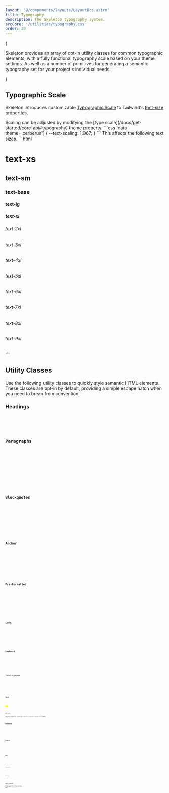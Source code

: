 ```yaml
---
layout: '@/components/layouts/LayoutDoc.astro'
title: Typography
description: The Skeleton typography system.
srcCore: '/utilities/typography.css'
order: 30
---
```






{

<p class="text-xl">
	Skeleton provides an array of opt-in utility classes for common typographic elements, with a fully functional typography scale based on
	your theme settings. As well as a number of primitives for generating a semantic typography set for your project's individual needs.
</p>

}

## Typographic Scale

Skeleton introduces customizable [Typographic Scale](https://designcode.io/typographic-scales) to Tailwind's [font-size](https://tailwindcss.com/docs/font-size) properties.

<Preview client:load>
	<Fragment slot="preview">
		<ExampleTypescale client:visible />
	</Fragment>
	<Fragment slot="code">
		<div class="space-y-4">
			Scaling can be adjusted by modifying the [type scale](/docs/get-started/core-api#typography) theme property.
			```css
			[data-theme='cerberus'] {
				--text-scaling: 1.067;
			}
			```
			This affects the following text sizes.
			```html
			<h1 class="text-xs">text-xs</h1>
			<h2 class="text-sm">text-sm</h2>
			<h3 class="text-base">text-base</h3>
			<h4 class="text-lg">text-lg</h4>
			<h5 class="text-xl">text-xl</h5>
			<h6 class="text2-2xl">text-2xl</h6>
			<h6 class="text3-3xl">text-3xl</h6>
			<h6 class="text4-4xl">text-4xl</h6>
			<h6 class="text5-5xl">text-5xl</h6>
			<h6 class="text6-6xl">text-6xl</h6>
			<h6 class="text7-7xl">text-7xl</h6>
			<h6 class="text8-8xl">text-8xl</h6>
			<h6 class="text9-9xl">text-9xl</h6>
			```
		</div>
	</Fragment>
</Preview>

## Utility Classes

Use the following utility classes to quickly style semantic HTML elements. These classes are opt-in by default, providing a simple escape hatch when you need to break from convention.

### Headings

<Preview client:load>
	<Fragment slot="preview">
		<Headings />
	</Fragment>
	<Fragment slot="code">
		<Code code={HeadingsRaw} lang="astro" />
	</Fragment>
</Preview>

### Paragraphs

<Preview client:load>
	<Fragment slot="preview">
		<Paragraphs />
	</Fragment>
	<Fragment slot="code">
		<Code code={ParagraphsRaw} lang="astro" />
	</Fragment>
</Preview>

### Blockquotes

<Preview client:load>
	<Fragment slot="preview">
		<Blockquotes />
	</Fragment>
	<Fragment slot="code">
		<Code code={BlockquotesRaw} lang="astro" />
	</Fragment>
</Preview>

### Anchor

<Preview client:load>
	<Fragment slot="preview">
		<Anchors />
	</Fragment>
	<Fragment slot="code">
		<Code code={AnchorsRaw} lang="astro" />
	</Fragment>
</Preview>

### Pre-Formatted

<Preview client:load>
	<Fragment slot="preview">
		<Pre />
	</Fragment>
	<Fragment slot="code">
		<Code code={PreRaw} lang="astro" />
	</Fragment>
</Preview>

### Code

<Preview client:load>
	<Fragment slot="preview">
		<CodeTag />
	</Fragment>
	<Fragment slot="code">
		<Code code={CodeTagRaw} lang="astro" />
	</Fragment>
</Preview>

### Keyboard

<Preview client:load>
	<Fragment slot="preview">
		<Keyboard />
	</Fragment>
	<Fragment slot="code">
		<Code code={KeyboardRaw} lang="astro" />
	</Fragment>
</Preview>

### Insert & Delete

<Preview client:load>
	<Fragment slot="preview">
		<InsDel />
	</Fragment>
	<Fragment slot="code">
		<Code code={InsDelRaw} lang="astro" />
	</Fragment>
</Preview>

### Mark

<Preview client:load>
	<Fragment slot="preview">
		<Mark />
	</Fragment>
	<Fragment slot="code">
		<Code code={MarkRaw} lang="astro" />
	</Fragment>
</Preview>
## Lists

Skeleton defers to Tailwind's built-in utility classes for common list styles.

### Unordered

<Preview client:load>
	<Fragment slot="preview">
		<ListUnordered />
	</Fragment>
	<Fragment slot="code">
		<Code code={ListUnorderedRaw} lang="astro" />
	</Fragment>
</Preview>

### Ordered

<Preview client:load>
	<Fragment slot="preview">
		<ListOrdered />
	</Fragment>
	<Fragment slot="code">
		<Code code={ListOrderedRaw} lang="astro" />
	</Fragment>
</Preview>

### Basic

<Preview client:load>
	<Fragment slot="preview">
		<ListBasic />
	</Fragment>
	<Fragment slot="code">
		<Code code={ListBasicRaw} lang="astro" />
	</Fragment>
</Preview>

### Description

<Preview client:load>
	<Fragment slot="preview">
		<ListDesc />
	</Fragment>
	<Fragment slot="code">
		<Code code={ListDescRaw} lang="astro" />
	</Fragment>
</Preview>

### Navigation

<Preview client:load>
	<Fragment slot="preview">
		<ListNav />
	</Fragment>
	<Fragment slot="code">
		<Code code={ListNavRaw} lang="astro" />
	</Fragment>
</Preview>

## Semantic Typography

When working with your designers, they may craft a semantic typography set for your project. To handle this, we recommend implementing [custom presets](/docs/design/presets#custom-presets) that mix CSS primitives with semantic HTML elements to replicate all desired styles. Feel free to use the boilerplate below, adding each style to your global stylesheet.

<Preview client:load>
	<Fragment slot="preview">
		<ExampleSemantic client:visible />
	</Fragment>
	<Fragment slot="code">
		<Code code={ExampleSemanticRaw} lang="svelte" />
	</Fragment>
</Preview>
